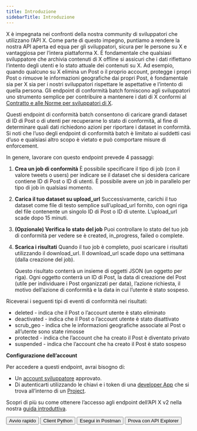 ```yaml
---
title: Introduzione
sidebarTitle: Introduzione
---
```



X è impegnata nei confronti della nostra community di sviluppatori che utilizzano l’API X. Come parte di questo impegno, puntiamo a rendere la nostra API aperta ed equa per gli sviluppatori, sicura per le persone su X e vantaggiosa per l’intera piattaforma X. È fondamentale che qualsiasi sviluppatore che archivia contenuti di X offline si assicuri che i dati riflettano l’intento degli utenti e lo stato attuale dei contenuti su X. Ad esempio, quando qualcuno su X elimina un Post o il proprio account, protegge i propri Post o rimuove le informazioni geografiche dai propri Post, è fondamentale sia per X sia per i nostri sviluppatori rispettare le aspettative e l’intento di quella persona. Gli endpoint di conformità batch forniscono agli sviluppatori uno strumento semplice per contribuire a mantenere i dati di X conformi al [Contratto e alle Norme per sviluppatori di X](https://developer.x.com/en/developer-terms/policy). 

Questi endpoint di conformità batch consentono di caricare grandi dataset di ID di Post o di utenti per recuperarne lo stato di conformità, al fine di determinare quali dati richiedono azioni per riportare i dataset in conformità. Si noti che l’uso degli endpoint di conformità batch è limitato ai suddetti casi d’uso e qualsiasi altro scopo è vietato e può comportare misure di enforcement.

In genere, lavorare con questo endpoint prevede 4 passaggi:

1. **Crea un job di conformità**
   È possibile specificare il tipo di job (con il valore tweets o users) per indicare se il dataset che si desidera caricare contiene ID di Post o ID di utenti. È possibile avere un job in parallelo per tipo di job in qualsiasi momento.
2. **Carica il tuo dataset su upload\_url**
   Successivamente, carichi il tuo dataset come file di testo semplice sull’upload\_url fornito, con ogni riga del file contenente un singolo ID di Post o ID di utente. L’upload\_url scade dopo 15 minuti.
3. **(Opzionale) Verifica lo stato del job**
   Puoi controllare lo stato del tuo job di conformità per vedere se è created, in\_progress, failed o complete.
4. **Scarica i risultati**
   Quando il tuo job è completo, puoi scaricare i risultati utilizzando il download\_url. Il download\_url scade dopo una settimana (dalla creazione del job).

   Questo risultato conterrà un insieme di oggetti JSON (un oggetto per riga). Ogni oggetto conterrà un ID di Post, la data di creazione del Post (utile per individuare i Post organizzati per data), l’azione richiesta, il motivo dell’azione di conformità e la data in cui l’utente è stato sospeso.

Riceverai i seguenti tipi di eventi di conformità nei risultati:

- deleted - indica che il Post o l’account utente è stato eliminato
- deactivated - indica che il Post o l’account utente è stato disattivato
- scrub\_geo - indica che le informazioni geografiche associate al Post o all’utente sono state rimosse
- protected - indica che l’account che ha creato il Post è diventato privato
- suspended - indica che l’account che ha creato il Post è stato sospeso

**Configurazione dell’account**

Per accedere a questi endpoint, avrai bisogno di:

- Un [account sviluppatore](https://developer.x.com/en/portal/petition/essential/basic-info) approvato.
- Di autenticarti utilizzando le chiavi e i token di una [developer App](/it/resources/fundamentals/developer-apps) che si trova all’interno di un [Project](/it/resources/fundamentals/projects). 

Scopri di più su come ottenere l’accesso agli endpoint dell’API X v2 nella nostra [guida introduttiva](/it/x-api/getting-started/getting-access).

<div className="flex space-x-2">
  <Button href="/it/x-api/compliance/batch-compliance/quickstart">
    Avvio rapido
  </Button>

  <Button href="https://github.com/xdevplatform/compliant-client">
    Client Python
  </Button>

  <Button href="https://app.getpostman.com/run-collection/9956214-784efcda-ed4c-4491-a4c0-a26470a67400">
    Esegui in Postman
  </Button>

  <Button href="https://developer.x.com/apitools/api?endpoint=/2/compliance/jobs">
    Prova con API Explorer
  </Button>
</div>
